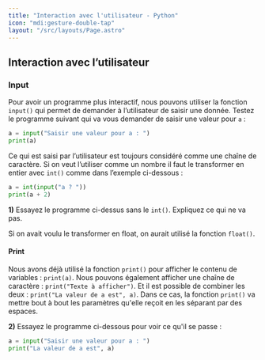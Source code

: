 ```yaml
---
title: "Interaction avec l'utilisateur - Python"
icon: "mdi:gesture-double-tap"
layout: "/src/layouts/Page.astro"
---
```


## Interaction avec l’utilisateur

### Input

Pour avoir un programme plus interactif, nous pouvons utiliser la fonction
`input()` qui permet de demander à l’utilisateur de saisir une donnée. Testez
le programme suivant qui va vous demander de saisir une valeur pour `a` :
    
```py
a = input("Saisir une valeur pour a : ")
print(a)
```

Ce qui est saisi par l’utilisateur est toujours considéré comme une chaîne de
caractère. Si on veut l’utiliser comme un nombre il faut le transformer en
entier avec `int()` comme dans l’exemple ci-dessous :

```py
a = int(input("a ? "))
print(a + 2)
```

**1)** Essayez le programme ci-dessus sans le `int()`. Expliquez ce qui ne va
pas.

Si on avait voulu le transformer en float, on aurait utilisé la fonction
`float()`.

#### Print

Nous avons déjà utilisé la fonction `print()` pour afficher le contenu de
variables : `print(a)`. Nous pouvons également afficher une chaîne de
caractère : `print("Texte à afficher")`. Et il est possible de combiner les
deux : `print("La valeur de a est", a)`. Dans ce cas, la fonction `print()` va
mettre bout à bout les paramètres qu'elle reçoit en les séparant par des
espaces.

**2)** Essayez le programme ci-dessous pour voir ce qu'il se passe :

```py
a = input("Saisir une valeur pour a : ")
print("La valeur de a est", a)
```
